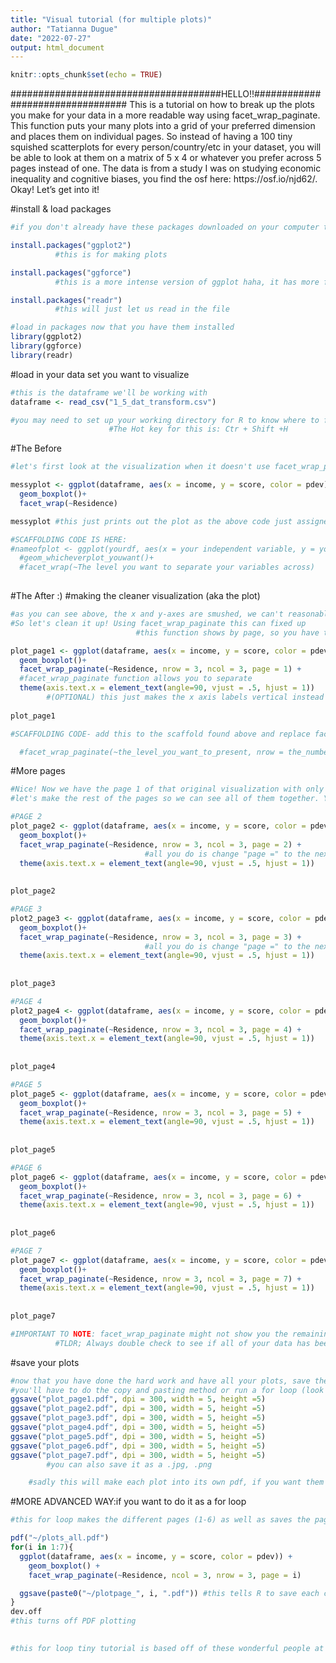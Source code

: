 ---
title: "Visual tutorial (for multiple plots)"
author: "Tatianna Dugue"
date: "2022-07-27"
output: html_document
---

```{r setup, include=FALSE}
knitr::opts_chunk$set(echo = TRUE)
```
######################################HELLO!!#################################
This is a tutorial on how to break up the plots you make for your data in a more readable way using facet_wrap_paginate. This function puts your many plots into a grid of your preferred dimension and places them on individual pages. So instead of having a 100 tiny squished scatterplots for every person/country/etc in your dataset, you will be able to look at them on a matrix of 5 x 4 or whatever you prefer across 5 pages instead of one. The data is from a study I was on studying economic inequality and cognitive biases, you find the osf here: https://osf.io/njd62/. Okay! Let's get into it!

#install & load packages
```{r}
#if you don't already have these packages downloaded on your computer then download it now so that the functions we will be using can work in R

install.packages("ggplot2")
          #this is for making plots

install.packages("ggforce")
          #this is a more intense version of ggplot haha, it has more functions including facet_wrap_paginate which we'll be using to separate out our plots across pages

install.packages("readr")
          #this will just let us read in the file 

#load in packages now that you have them installed
library(ggplot2)
library(ggforce)
library(readr)


```


#load in your data set you want to visualize
```{r}
#this is the dataframe we'll be working with 
dataframe <- read_csv("1_5_dat_transform.csv")

#you may need to set up your working directory for R to know where to find this csv. Do this with the getwd() & setwd() functions or hit Session on the top panel and scroll down to "Choose Directory"
                      #The Hot key for this is: Ctr + Shift +H
```

#The Before
```{r}
#let's first look at the visualization when it doesn't use facet_wrap_paginate to illustrate why we might want to separate our plots out to be more      readable

messyplot <- ggplot(dataframe, aes(x = income, y = score, color = pdev))+
  geom_boxplot()+
  facet_wrap(~Residence)

messyplot #this just prints out the plot as the above code just assigned the plot we made to a name "messyplot" 

#SCAFFOLDING CODE IS HERE: 
#nameofplot <- ggplot(yourdf, aes(x = your independent variable, y = your dependent variable/what is being affected, color = the groups you want to distinguish)) +
  #geom_whicheverplot_youwant()+
  #facet_wrap(~The level you want to separate your variables across)
      

```

#The After :)
#making the cleaner visualization (aka the plot)        
```{r}
#as you can see above, the x and y-axes are smushed, we can't reasonably make a difference between Turkey and Slovenia. Bosnia and Herzegovina's name is cut off... it's a mess.
#So let's clean it up! Using facet_wrap_paginate this can fixed up
                            #this function shows by page, so you have to write                              out the page number for every page

plot_page1 <- ggplot(dataframe, aes(x = income, y = score, color = pdev))+
  geom_boxplot()+
  facet_wrap_paginate(~Residence, nrow = 3, ncol = 3, page = 1) +
  #facet_wrap_paginate function allows you to separate
  theme(axis.text.x = element_text(angle=90, vjust = .5, hjust = 1))
        #(OPTIONAL) this just makes the x axis labels vertical instead of                horizontal for readability 
                            
plot_page1

#SCAFFOLDING CODE- add this to the scaffold found above and replace facet_wrap with facet_wrap_paginate:

  #facet_wrap_paginate(~the_level_you_want_to_present, nrow = the_number_of plots_you_want_shown_in_rows, ncol = the_same_thing_but_for_the_columns, page = the_particular_page_you_want_R_to_show_you)
```

#More pages
```{r}
#Nice! Now we have the page 1 of that original visualization with only 9 countries instead of EVERY single country (~60)
#let's make the rest of the pages so we can see all of them together. You can do this with a for loop (see below in header: MORE ADVANCED WAY) but in this example it will just be copy & paste

#PAGE 2
plot_page2 <- ggplot(dataframe, aes(x = income, y = score, color = pdev))+
  geom_boxplot()+
  facet_wrap_paginate(~Residence, nrow = 3, ncol = 3, page = 2) +
                              #all you do is change "page =" to the next page
  theme(axis.text.x = element_text(angle=90, vjust = .5, hjust = 1))
       
                            
plot_page2

#PAGE 3
plot2_page3 <- ggplot(dataframe, aes(x = income, y = score, color = pdev))+
  geom_boxplot()+
  facet_wrap_paginate(~Residence, nrow = 3, ncol = 3, page = 3) +
                              #all you do is change "page =" to the next page
  theme(axis.text.x = element_text(angle=90, vjust = .5, hjust = 1))
       
                            
plot_page3

#PAGE 4
plot2_page4 <- ggplot(dataframe, aes(x = income, y = score, color = pdev))+
  geom_boxplot()+
  facet_wrap_paginate(~Residence, nrow = 3, ncol = 3, page = 4) +
  theme(axis.text.x = element_text(angle=90, vjust = .5, hjust = 1))
       
                            
plot_page4

#PAGE 5
plot_page5 <- ggplot(dataframe, aes(x = income, y = score, color = pdev))+
  geom_boxplot()+
  facet_wrap_paginate(~Residence, nrow = 3, ncol = 3, page = 5) +
  theme(axis.text.x = element_text(angle=90, vjust = .5, hjust = 1))
       
                            
plot_page5

#PAGE 6
plot_page6 <- ggplot(dataframe, aes(x = income, y = score, color = pdev))+
  geom_boxplot()+
  facet_wrap_paginate(~Residence, nrow = 3, ncol = 3, page = 6) +
  theme(axis.text.x = element_text(angle=90, vjust = .5, hjust = 1))
       
                            
plot_page6

#PAGE 7
plot_page7 <- ggplot(dataframe, aes(x = income, y = score, color = pdev))+
  geom_boxplot()+
  facet_wrap_paginate(~Residence, nrow = 3, ncol = 3, page = 7) +
  theme(axis.text.x = element_text(angle=90, vjust = .5, hjust = 1))
       
                            
plot_page7

#IMPORTANT TO NOTE: facet_wrap_paginate might not show you the remaining plots needed to be plotted if it does not fit in the matrix you specify. AKA it will only show you 3 plots across and 3 plots below, so if you have 1 extra country you want presented you would not use facet_wrap_paginate to present it most likely or you would just change the nrow & ncol to be 1 instead of your original matrix. 
          #TLDR; Always double check to see if all of your data has been                 visualized as facet_wrap_paginate may not visualize one off plots              that don't fit in your specified matrix

```
#save your plots
```{r}
#now that you have done the hard work and have all your plots, save them!
#you'll have to do the copy and pasting method or run a for loop (look below in header: MORE ADVANCED WAY to do so)
ggsave("plot_page1.pdf", dpi = 300, width = 5, height =5)
ggsave("plot_page2.pdf", dpi = 300, width = 5, height =5)
ggsave("plot_page3.pdf", dpi = 300, width = 5, height =5)
ggsave("plot_page4.pdf", dpi = 300, width = 5, height =5)
ggsave("plot_page5.pdf", dpi = 300, width = 5, height =5)
ggsave("plot_page6.pdf", dpi = 300, width = 5, height =5)
ggsave("plot_page7.pdf", dpi = 300, width = 5, height =5)
        #you can also save it as a .jpg, .png

    #sadly this will make each plot into its own pdf, if you want them all one pdf use the for loop below. But this works best imo when you want to save the plots as images
```

#MORE ADVANCED WAY:if you want to do it as a for loop
```{r}
#this for loop makes the different pages (1-6) as well as saves the pages all in one pdf

pdf("~/plots_all.pdf")
for(i in 1:7){
  ggplot(dataframe, aes(x = income, y = score, color = pdev)) +
    geom_boxplot() +
    facet_wrap_paginate(~Residence, ncol = 3, nrow = 3, page = i)

  ggsave(paste0("~/plotpage_", i, ".pdf")) #this tells R to save each created plot as "plotpage_number.pdf" or i in this sense
}   
dev.off
#this turns off PDF plotting
   

#this for loop tiny tutorial is based off of these wonderful people at stack overflow: https://stackoverflow.com/questions/48544039/how-to-save-output-from-ggforcefacet-grid-paginate-in-only-one-pdf  (check it out for more explanation)

```

